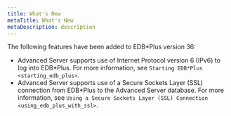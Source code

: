 ```yaml
---
title: What's New
metaTitle: What's New
metaDescription: description
---
```


The following features have been added to EDB\*Plus version 36:

  - Advanced Server supports use of Internet Protocol version 6 (IPv6)
    to log into EDB\*Plus. For more information, see `Starting EDB*Plus
    <starting_edb_plus>`.
  - Advanced Server supports use of a Secure Sockets Layer (SSL)
    connection from EDB\*Plus to the Advanced Server database. For more
    information, see `Using a Secure Sockets Layer (SSL) Connection
    <using_edb_plus_with_ssl>`.
